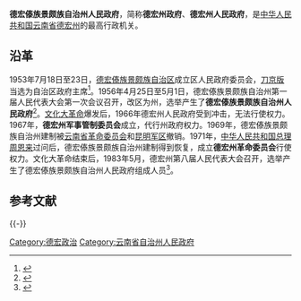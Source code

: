 {{coord|24.43642|98.58574|display=title}}
{{Infobox PRCG
|机构名称=德宏傣族景颇族自治州人民政府
|标志1=National Emblem of the People's Republic of China (2).svg
|标志1说明=[[s:国务院关于国家行政机关和企业事业单位社会团体印章管理的规定|1999年规定]]：[[印章|印章]][[直径|直径]]4.5厘米，中央刊[[中华人民共和国国徽|国徽]]，由[[云南省人民政府|云南省人民政府]]制发。
|职位1=州长
|人员1=[[卫岗|卫岗]]
|职位2=副州长
|人员2=[[马云峰|马云峰]]、王伟、[[杨世庄|杨世庄]]、[[李正环|李正环]]、[[王宇|王宇]]、[[冯皓|冯皓]]、[[罗宏榆|罗宏榆]]
|人数2=7
|被接替者=
|业务上级=[[云南省人民政府|云南省人民政府]]
|组织上级=[[德宏傣族景颇族自治州人民代表大会|德宏傣族景颇族自治州人民代表大会]]<br />[[德宏州人民代表大会常务委员会|德宏州人民代表大会常务委员会]]
|中共上级=[[中国共产党德宏傣族景颇族自治州委员会|中国共产党德宏傣族景颇族自治州委员会]]
|中共本级=中国共产党德宏州人民政府党组
|行政级别=正地厅级
|机构类型=
|地址1=中国[[云南省|云南省]][[德宏傣族景颇族自治州|德宏傣族景颇族自治州]][[芒市|芒市]]勇罕街3号
|坐标1=
|邮编1=
|官网={{URL|http://www.dh.gov.cn/}}
|image1 =德宏州人民政府01.jpg
|caption1 =德宏州人民政府 
}}
'''德宏傣族景颇族自治州人民政府'''，简称'''德宏州政府'''、'''德宏州人民政府'''，是[[中华人民共和国|中华人民共和国]][[云南省|云南省]][[德宏州|德宏州]]的最高行政机关。

==沿革 ==
1953年7月18日至23日，[[德宏傣族景颇族自治区|德宏傣族景颇族自治区]]成立区人民政府委员会，[[刀京版|刀京版]]当选为自治区政府主席<ref>{{Cite book|title=德宏史话|last=李茂琳，董晓梅编著；云南省社会科学界联合会组编|first=|publisher=昆明：云南人民出版社|year=2017.11|isbn=978-7-222-16690-5|location=|pages=110-111}}</ref>。1956年4月25日至5月1日，德宏傣族景颇族自治州第一届人民代表大会第一次会议召开，改区为州，选举产生了'''德宏傣族景颇族自治州人民政府'''<ref>{{Cite book|title=德宏史志资料 第4集|last=德宏州志编委办公室编辑|first=|publisher=德宏州志编委办公室|year=1985.12|isbn=|location=|pages=16}}</ref>。[[文化大革命|文化大革命]]爆发后，1966年德宏州人民政府受到冲击，无法行使权力。1967年，'''德宏州军事管制委员会'''成立，代行州政府权力。1969年，德宏傣族景颇族自治州建制被[[云南省革命委员会|云南省革命委员会]]和[[昆明军区|昆明军区]]撤销。1971年，[[中华人民共和国总理|中华人民共和国总理]][[周恩来|周恩来]]过问后，德宏傣族景颇族自治州建制得到恢复，成立'''德宏州革命委员会'''行使权力。文化大革命结束后，1983年5月，德宏州第八届人民代表大会召开，选举产生了德宏傣族景颇族自治州人民政府组成人员<ref>{{Cite book|title=中国少数民族大辞典 傣族卷 上|last=何少林主编|first=|publisher=昆明：[[云南民族出版社|云南民族出版社]]|year=2014.12|isbn=978-7-5367-6409-5|location=|pages=19}}</ref>。

== 参考文献 ==
{{Reflist}}

{{-}}
{{党和国家机构|德宏傣族景颇族自治州|level=中级}}
{{德宏主题}}

[[Category:德宏政治|Category:德宏政治]]
[[Category:云南省自治州人民政府|Category:云南省自治州人民政府]]